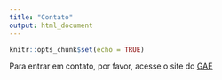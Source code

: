 ```yaml
---
title: "Contato"
output: html_document
---
```


```r
knitr::opts_chunk$set(echo = TRUE)
```



Para entrar em contato, por favor, acesse o site do [GAE](http://gae.uniriotec.br/)